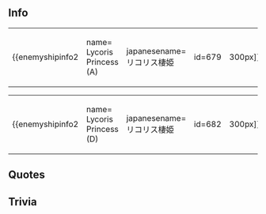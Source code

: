 ==Info==
{|
|-
| valign="top" |
{{enemyshipinfo2
| name= Lycoris Princess (A)
| japanesename= リコリス棲姫
| id=679
| image= [[File:Licorice_Hime.png|300px]]
| color=Red
| type=Installation
| class=Abyssal
| hp=?
| firepower=?
| armor=?
| torpedo=?
| evasion=?
| AA=?
| aircraft=?
| speed=?
| LOS=?
| ASW=?
| range=?
| luck=?
| slot1=?
| slot2=?
| slot3=?
| slot4=?
| space1=?
| space2=?
| space3=?
| space4=?
}}
| valign="top" |
{{enemyshipinfo2
| name= Lycoris Princess (B)
| japanesename= リコリス棲姫
| id=680
| image= [[File:Licorice_Hime.png|300px]]
| color=Red
| type=Installation
| class=Abyssal
| hp=?
| firepower=?
| armor=?
| torpedo=?
| evasion=?
| AA=?
| aircraft=?
| speed=?
| LOS=?
| ASW=?
| range=?
| luck=?
| slot1=?
| slot2=?
| slot3=?
| slot4=?
| space1=?
| space2=?
| space3=?
| space4=?
}}
| valign="top" |
{{enemyshipinfo2
| name= Lycoris Princess (C)
| japanesename= リコリス棲姫
| id=681
| image= [[File:Licorice_Hime.png|300px]]
| color=Red
| type=Installation
| class=Abyssal
| hp=?
| firepower=?
| armor=?
| torpedo=?
| evasion=?
| AA=?
| aircraft=?
| speed=?
| LOS=?
| ASW=?
| range=?
| luck=?
| slot1=?
| slot2=?
| slot3=?
| slot4=?
| space1=?
| space2=?
| space3=?
| space4=?
}}
|}
{|
|-
| valign="top" |
{{enemyshipinfo2
| name= Lycoris Princess (D)
| japanesename= リコリス棲姫
| id=682
| image= [[File:Licorice_Hime.png|300px]]
| color=Red
| type=Installation
| class=Abyssal
| hp=?
| firepower=?
| armor=?
| torpedo=?
| evasion=?
| AA=?
| aircraft=?
| speed=?
| LOS=?
| ASW=?
| range=?
| luck=?
| slot1=?
| slot2=?
| slot3=?
| slot4=?
| space1=?
| space2=?
| space3=?
| space4=?
}}
| valign="top" |
{{enemyshipinfo2
| name= Lycoris Princess (E)
| japanesename= リコリス棲姫
| id=683
| image= [[File:Licorice_Hime.png|300px]]
| color=Red
| type=Installation
| class=Abyssal
| hp=?
| firepower=?
| armor=?
| torpedo=?
| evasion=?
| AA=?
| aircraft=?
| speed=?
| LOS=?
| ASW=?
| range=?
| luck=?
| slot1=?
| slot2=?
| slot3=?
| slot4=?
| space1=?
| space2=?
| space3=?
| space4=?
}}
|}

==Quotes==
{{Abyssquote
|砲撃 = コウクウキチ ッテノハネ、コウイウモンダヨ！
|EN1 = This is what an air base like!
|Note1 = 
|開幕前 =フ……トンデキタリ…ウッテキタリ…。イソガシイモンダナ……。
|EN0 = Fuu... flying over here... shooting at me... I'm so busy...
|Note0 = 
|被弾 = カタハラ イタイノサ……ソンナ コウゲキハ！
|EN2 = This attack is... absurd!
|Note2 = 
|昼戦終了時  = 
|EN3 = 
|Note3 = 
|Clip0 = 
|Clip1 = 
|Clip2 = 
|Clip3 = 
}}

==Trivia==
{{Installation}}
{{enemyshiplist}}